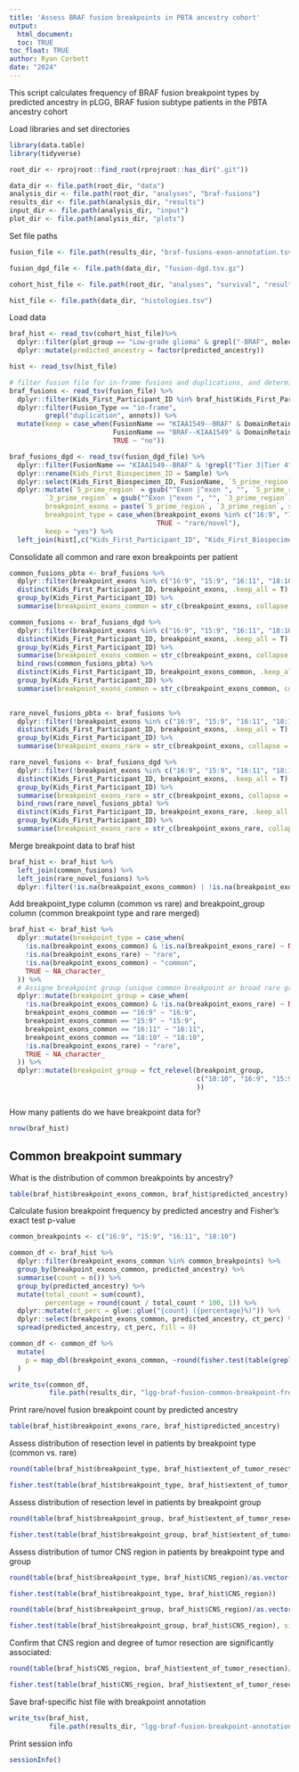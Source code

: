 ```yaml
---
title: 'Assess BRAF fusion breakpoints in PBTA ancestry cohort'
output: 
  html_document:
  toc: TRUE
toc_float: TRUE
author: Ryan Corbett
date: "2024"
---
```


This script calculates frequency of BRAF fusion breakpoint types by predicted ancestry in pLGG, BRAF fusion subtype patients in the PBTA ancestry cohort 
  
Load libraries and set directories
  
```r
library(data.table)
library(tidyverse)

root_dir <- rprojroot::find_root(rprojroot::has_dir(".git"))

data_dir <- file.path(root_dir, "data")
analysis_dir <- file.path(root_dir, "analyses", "braf-fusions")
results_dir <- file.path(analysis_dir, "results")
input_dir <- file.path(analysis_dir, "input")
plot_dir <- file.path(analysis_dir, "plots")

```

Set file paths

```r
fusion_file <- file.path(results_dir, "braf-fusions-exon-annotation.tsv")

fusion_dgd_file <- file.path(data_dir, "fusion-dgd.tsv.gz")

cohort_hist_file <- file.path(root_dir, "analyses", "survival", "results", "merged_ancestry_histology_survival.tsv")

hist_file <- file.path(data_dir, "histologies.tsv")

```

Load data

```r
braf_hist <- read_tsv(cohort_hist_file)%>%
  dplyr::filter(plot_group == "Low-grade glioma" & grepl("-BRAF", molecular_subtype)) %>%
  dplyr::mutate(predicted_ancestry = factor(predicted_ancestry))

hist <- read_tsv(hist_file)

# filter fusion file for in-frame fusions and duplications, and determine whether BRAF kinase domain is retained
braf_fusions <- read_tsv(fusion_file) %>%
  dplyr::filter(Kids_First_Participant_ID %in% braf_hist$Kids_First_Participant_ID) %>%
  dplyr::filter(Fusion_Type == "in-frame",
         grepl("duplication", annots)) %>%
  mutate(keep = case_when(FusionName == "KIAA1549--BRAF" & DomainRetainedGene1B == "Yes" ~ "yes",
                          FusionName == "BRAF--KIAA1549" & DomainRetainedGene1A == "Yes" ~ "yes",
                          TRUE ~ "no"))

braf_fusions_dgd <- read_tsv(fusion_dgd_file) %>%
  dplyr::filter(FusionName == "KIAA1549--BRAF" & !grepl("Tier 3|Tier 4", variant_tier)) %>%
  dplyr::rename(Kids_First_Biospecimen_ID = Sample) %>%
  dplyr::select(Kids_First_Biospecimen_ID, FusionName, `5_prime_region`, `3_prime_region`) %>%
  dplyr::mutate(`5_prime_region` = gsub("^Exon |^exon ", "", `5_prime_region`),
         `3_prime_region` = gsub("^Exon |^exon ", "", `3_prime_region`),                        
         breakpoint_exons = paste(`5_prime_region`, `3_prime_region`, sep = ":"),
         breakpoint_type = case_when(breakpoint_exons %in% c("16:9", "15:9", "16:11", "18:10") ~ "common",
                                     TRUE ~ "rare/novel"),
         keep = "yes") %>%
  left_join(hist[,c("Kids_First_Participant_ID", "Kids_First_Biospecimen_ID")])

```

Consolidate all common and rare exon breakpoints per patient

```r
common_fusions_pbta <- braf_fusions %>%
  dplyr::filter(breakpoint_exons %in% c("16:9", "15:9", "16:11", "18:10") & keep == "yes") %>%
  distinct(Kids_First_Participant_ID, breakpoint_exons, .keep_all = T) %>%
  group_by(Kids_First_Participant_ID) %>%
  summarise(breakpoint_exons_common = str_c(breakpoint_exons, collapse = ";"))

common_fusions <- braf_fusions_dgd %>%
  dplyr::filter(breakpoint_exons %in% c("16:9", "15:9", "16:11", "18:10") & keep == "yes") %>%
  distinct(Kids_First_Participant_ID, breakpoint_exons, .keep_all = T) %>%
  group_by(Kids_First_Participant_ID) %>%
  summarise(breakpoint_exons_common = str_c(breakpoint_exons, collapse = ";")) %>%
  bind_rows(common_fusions_pbta) %>%
  distinct(Kids_First_Participant_ID, breakpoint_exons_common, .keep_all = T) %>%
  group_by(Kids_First_Participant_ID) %>%
  summarise(breakpoint_exons_common = str_c(breakpoint_exons_common, collapse = ";"))
  

rare_novel_fusions_pbta <- braf_fusions %>%
  dplyr::filter(!breakpoint_exons %in% c("16:9", "15:9", "16:11", "18:10") & keep == "yes") %>%
  distinct(Kids_First_Participant_ID, breakpoint_exons, .keep_all = T) %>%
  group_by(Kids_First_Participant_ID) %>%
  summarise(breakpoint_exons_rare = str_c(breakpoint_exons, collapse = ";"))

rare_novel_fusions <- braf_fusions_dgd %>%
  dplyr::filter(!breakpoint_exons %in% c("16:9", "15:9", "16:11", "18:10") & keep == "yes") %>%
  distinct(Kids_First_Participant_ID, breakpoint_exons, .keep_all = T) %>%
  group_by(Kids_First_Participant_ID) %>%
  summarise(breakpoint_exons_rare = str_c(breakpoint_exons, collapse = ";")) %>%
  bind_rows(rare_novel_fusions_pbta) %>%
  distinct(Kids_First_Participant_ID, breakpoint_exons_rare, .keep_all = T) %>%
  group_by(Kids_First_Participant_ID) %>%
  summarise(breakpoint_exons_rare = str_c(breakpoint_exons_rare, collapse = ";"))

```

Merge breakpoint data to braf hist

```r
braf_hist <- braf_hist %>%
  left_join(common_fusions) %>%
  left_join(rare_novel_fusions) %>%
  dplyr::filter(!is.na(breakpoint_exons_common) | !is.na(breakpoint_exons_rare))

```

Add breakpoint_type column (common vs rare) and breakpoint_group column (common breakpoint type and rare merged)

```r
braf_hist <- braf_hist %>%
  dplyr::mutate(breakpoint_type = case_when(
    !is.na(breakpoint_exons_common) & !is.na(breakpoint_exons_rare) ~ NA_character_,
    !is.na(breakpoint_exons_rare) ~ "rare",
    !is.na(breakpoint_exons_common) ~ "common",
    TRUE ~ NA_character_
  )) %>%
  # Assigne breakpoint group (unique common breakpoint or broad rare group)
  dplyr::mutate(breakpoint_group = case_when(
    !is.na(breakpoint_exons_common) & !is.na(breakpoint_exons_rare) ~ NA_character_,
    breakpoint_exons_common == "16:9" ~ "16:9",
    breakpoint_exons_common == "15:9" ~ "15:9",
    breakpoint_exons_common == "16:11" ~ "16:11",
    breakpoint_exons_common == "18:10" ~ "18:10",
    !is.na(breakpoint_exons_rare) ~ "rare",
    TRUE ~ NA_character_
  )) %>%
  dplyr::mutate(breakpoint_group = fct_relevel(breakpoint_group,
                                               c("18:10", "16:9", "15:9", "16:11", "rare")
                                               ))



```


How many patients do we have breakpoint data for? 

```r
nrow(braf_hist)

```

## Common breakpoint summary

What is the distribution of common breakpoints by ancestry? 

```r
table(braf_hist$breakpoint_exons_common, braf_hist$predicted_ancestry)

```

Calculate fusion breakpoint frequency by predicted ancestry and Fisher's exact test p-value 

```r
common_breakpoints <- c("16:9", "15:9", "16:11", "18:10")

common_df <- braf_hist %>%
  dplyr::filter(breakpoint_exons_common %in% common_breakpoints) %>%
  group_by(breakpoint_exons_common, predicted_ancestry) %>%
  summarise(count = n()) %>%
  group_by(predicted_ancestry) %>%
  mutate(total_count = sum(count),
         percentage = round(count / total_count * 100, 1)) %>%
  dplyr::mutate(ct_perc = glue::glue("{count} ({percentage}%)")) %>%
  dplyr::select(breakpoint_exons_common, predicted_ancestry, ct_perc) %>%
  spread(predicted_ancestry, ct_perc, fill = 0)

common_df <- common_df %>%
  mutate(
    p = map_dbl(breakpoint_exons_common, ~round(fisher.test(table(grepl(.x, braf_hist$breakpoint_exons_common), braf_hist$predicted_ancestry))$p.value, 4))
  )

write_tsv(common_df, 
          file.path(results_dir, "lgg-braf-fusion-common-breakpoint-freq.tsv"))

```

Print rare/novel fusion breakpoint count by predicted ancestry

```r
table(braf_hist$breakpoint_exons_rare, braf_hist$predicted_ancestry)

```

Assess distribution of resection level in patients by breakpoint type (common vs. rare)

```r
round(table(braf_hist$breakpoint_type, braf_hist$extent_of_tumor_resection)/as.vector(table(braf_hist$breakpoint_type)), 2)

fisher.test(table(braf_hist$breakpoint_type, braf_hist$extent_of_tumor_resection))

```

Assess distribution of resection level in patients by breakpoint group

```r
round(table(braf_hist$breakpoint_group, braf_hist$extent_of_tumor_resection)/as.vector(table(braf_hist$breakpoint_group)), 2)

fisher.test(table(braf_hist$breakpoint_group, braf_hist$extent_of_tumor_resection), simulate.p.value = T)

```

Assess distribution of tumor CNS region in patients by breakpoint type and group

```r
round(table(braf_hist$breakpoint_type, braf_hist$CNS_region)/as.vector(table(braf_hist$breakpoint_type)), 3) * 100

fisher.test(table(braf_hist$breakpoint_type, braf_hist$CNS_region))

```


```r
round(table(braf_hist$breakpoint_group, braf_hist$CNS_region)/as.vector(table(braf_hist$breakpoint_group)), 3) * 100

fisher.test(table(braf_hist$breakpoint_group, braf_hist$CNS_region), simulate.p.value = T)

```

Confirm that CNS region and degree of tumor resection are significantly associated: 

```r
round(table(braf_hist$CNS_region, braf_hist$extent_of_tumor_resection)/as.vector(table(braf_hist$CNS_region)), 3) * 100

fisher.test(table(braf_hist$CNS_region, braf_hist$extent_of_tumor_resection), simulate.p.value= T)

```

Save braf-specific hist file with breakpoint annotation 

```r
write_tsv(braf_hist,
          file.path(results_dir, "lgg-braf-fusion-breakpoint-annotation.tsv"))

```

Print session info

```r
sessionInfo()

```